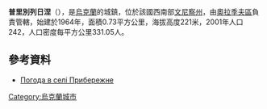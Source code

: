 {{coord|49|10|26|N|29|29|49|E|scale:30000|display=title}}

'''普里別列日涅'''（{{lang-uk|Прибережне}}），是[[烏克蘭|烏克蘭]]的城鎮，位於該國西南部[[文尼察州|文尼察州]]，由[[奧拉季夫區|奧拉季夫區]]負責管轄，始建於1964年，面積0.73平方公里，海拔高度221米，2001年人口242，人口密度每平方公里331.05人。

==參考資料==
* [http://weather.in.ua/ua/vinnickaja/21485 Погода в селі Прибережне] {{Wayback|url=http://weather.in.ua/ua/vinnickaja/21485 |date=20201027063514 }}

{{Ukraine-geo-stub}}
[[Category:烏克蘭城市|Category:烏克蘭城市]]
